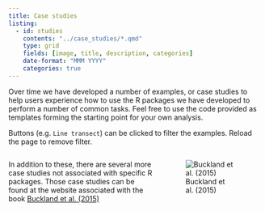 ```yaml
---
title: Case studies
listing: 
  - id: studies
    contents: "../case_studies/*.qmd"
    type: grid
    fields: [image, title, description, categories]
    date-format: "MMM YYYY"
    categories: true
---
```


Over time we have developed a number of examples, or case studies to help users experience how to use the R packages we have developed to perform a number of common tasks. Feel free to use the code provided as templates forming the starting point for your own analysis.

Buttons (e.g. `Line transect`) can be clicked to filter the examples. Reload the page to remove filter.

::: {#studies}
:::


:::: columns
::: {.column width="60%"}

In addition to these, there are several more case studies not associated with specific R packages. Those case studies can be found at the website associated with the book [Buckland et al. (2015)](https://www.creem.st-andrews.ac.uk/software/ds-manda/)

:::

::: {.column width="40%"}

![Buckland et al. (2015)](../images/buckland2015.png)

:::
::::


